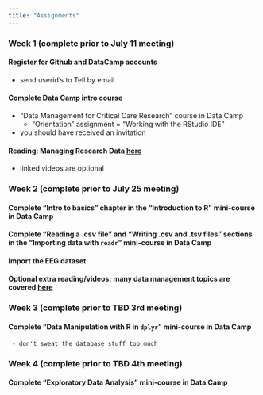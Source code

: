 ```yaml
---
title: "Assignments"
---
```


### Week 1 (complete prior to July 11 meeting)

#### Register for Github and DataCamp accounts

- send userid's to Tell by email

#### Complete Data Camp intro course

- "Data Management for Critical Care Research" course in Data Camp
     - "Orientation" assignment = "Working with the RStudio IDE"
     
- you should have received an invitation

#### Reading: Managing Research Data [here](http://www.ucdenver.edu/research/CCTSI/programs-services/informatics/Documents/Managing-Research-Data.pdf)

- linked videos are optional



### Week 2 (complete prior to July 25 meeting)

#### Complete "Intro to basics" chapter in the "Introduction to R" mini-course in Data Camp

#### Complete "Reading a .csv file" and "Writing .csv and .tsv files" sections in the "Importing data with `readr`" mini-course in Data Camp

#### Import the EEG dataset



#### Optional extra reading/videos: many data management topics are covered [here](http://www.ucdenver.edu/research/CCTSI/programs-services/informatics/Pages/Informatics-Seminar-Learning-Tools-Archive.aspx)





### Week 3 (complete prior to TBD 3rd meeting)

#### Complete "Data Manipulation with R in `dplyr`" mini-course in Data Camp
     - don't sweat the database stuff too much





### Week 4 (complete prior to TBD 4th meeting)

#### Complete "Exploratory Data Analysis" mini-course in Data Camp





